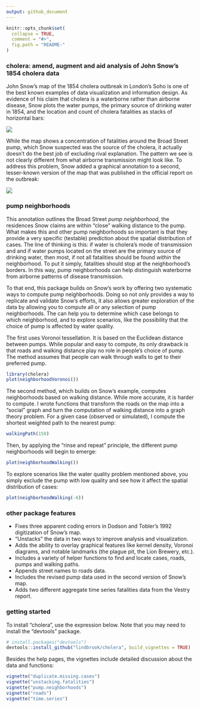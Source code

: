 ```yaml
---
output: github_document
---
```


<!-- README.md is generated from README.Rmd. Please edit that file -->

```r
knitr::opts_chunk$set(
  collapse = TRUE,
  comment = "#>",
  fig.path = "README-"
)
```

### cholera: amend, augment and aid analysis of John Snow's 1854 cholera data

John Snow's map of the 1854 cholera outbreak in London's Soho is one of the best known examples of data visualization and information design. As evidence of his claim that cholera is a waterborne rather than airborne disease, Snow plots the water pumps, the primary source of drinking water in 1854, and the location and count of cholera fatalities as stacks of horizontal bars:

![](vignettes/msu-snows-mapB.jpg)

While the map shows a concentration of fatalities around the Broad Street pump, which Snow suspected was the source of the cholera, it actually doesn't do the best job of excluding rival explanation. The pattern we see is not clearly different from what airborne transmission might look like. To address this problem, Snow added a graphical annotation to a second, lesser-known version of the map that was published in the official report on the outbreak:

![](vignettes/fig12-6.png)

### pump neighborhoods

This annotation outlines the Broad Street _pump neighborhood_, the residences Snow claims are within "close" walking distance to the pump. What makes this and other pump neighborhoods so important is that they provide a very specific (testable) prediction about the spatial distribution of cases. The line of thinking is this: if water is cholera's mode of transmission and and if water pumps located on the street are the primary source of drinking water, then most, if not all fatalities should be found _within_ the neighborhood. To put it simply, fatalities should stop at the neighborhood's borders. In this way, pump neighborhoods can help distinguish waterborne from airborne patterns of disease transmission.

To that end, this package builds on Snow's work by offering two systematic ways to compute pump neighborhoods. Doing so not only provides a way to replicate and validate Snow's efforts, it also allows greater exploration of the data by allowing you to compute all or any selection of pump neighborhoods. The can help you to determine which case belongs to which neighborhood, and to explore scenarios, like the possibility that the choice of pump is affected by water quality.

The first uses Voronoi tessellation. It is based on the Euclidean distance between pumps. While popular and easy to compute, its only drawback is that roads and walking distance play no role in people's choice of pump. The method assumes that people can walk through walls to get to their preferred pump.

```r
library(cholera)
plot(neighborhoodVoronoi())
```

The second method, which builds on Snow's example, computes neighborhoods based on walking distance. While more accurate, it is harder to compute. I wrote functions that transform the roads on the map into a "social" graph and turn the computation of walking distance into a graph theory problem. For a given case (observed or simulated), I compute the shortest weighted path to the nearest pump:

```r
walkingPath(150)
```

Then, by applying the "rinse and repeat" principle, the different pump neighborhoods will begin to emerge:

```r
plot(neighborhoodWalking())
```

To explore scenarios like the water quality problem mentioned above, you simply exclude the pump with low quality and see how it affect the spatial distribution of cases:

```r
plot(neighborhoodWalking(-6))
```

### other package features

* Fixes three apparent coding errors in Dodson and Tobler's 1992 digitization of Snow's map.
* "Unstacks" the data in two ways to improve analysis and visualization.
* Adds the ability to overlay graphical features like kernel density, Voronoi diagrams, and notable landmarks (the plague pit, the Lion Brewery, etc.).
* Includes a variety of helper functions to find and locate cases, roads, pumps and walking paths.
* Appends street names to roads data.
* Includes the revised pump data used in the second version of Snow's map.
* Adds two different aggregate time series fatalities data from the Vestry report.

### getting started

To install "cholera", use the expression below. Note that you may need to install the "devtools" package.

```r
# install.packages("devtools")
devtools::install_github("lindbrook/cholera", build_vignettes = TRUE)
```

Besides the help pages, the vignettes include detailed discussion about the data and functions:

```r
vignette("duplicate.missing.cases")
vignette("unstacking.fatalities")
vignette("pump.neighborhoods")
vignette("roads")
vignette("time.series")
```
